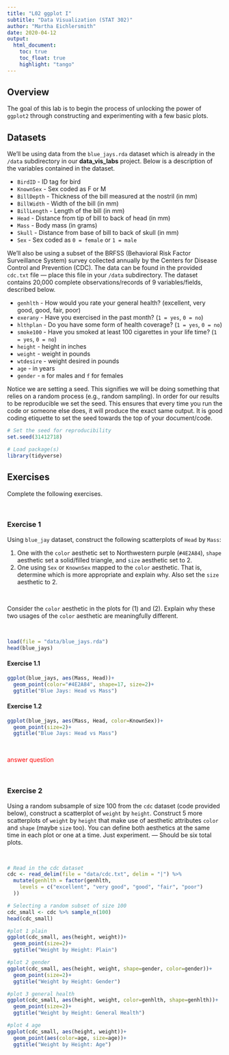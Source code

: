 ```yaml
---
title: "L02 ggplot I"
subtitle: "Data Visualization (STAT 302)"
author: "Martha Eichlersmith"
date: 2020-04-12
output:
  html_document:
    toc: true
    toc_float: true
    highlight: "tango"
---
```



## Overview

The goal of this lab is to begin the process of unlocking the power of `ggplot2` through constructing and experimenting with a few basic plots.

## Datasets

We'll be using data from the `blue_jays.rda` dataset which is already in the `/data` subdirectory in our **data_vis_labs** project. Below is a description of the variables contained in the dataset.

* `BirdID` - ID tag for bird
* `KnownSex` - Sex coded as F or M
* `BillDepth` - Thickness of the bill measured at the nostril (in mm)
* `BillWidth` - Width of the bill (in mm)
* `BillLength` - Length of the bill (in mm)
* `Head` - Distance from tip of bill to back of head (in mm)
* `Mass` - Body mass (in grams)
* `Skull` - Distance from base of bill to back of skull (in mm)
* `Sex` - Sex coded as `0 = female` or `1 = male`

We'll also be using a subset of the BRFSS (Behavioral Risk Factor Surveillance System) survey collected annually by the Centers for Disease Control and Prevention (CDC). The data can be found in the provided `cdc.txt` file --- place this file in your `/data` subdirectory. The dataset contains 20,000 complete observations/records of 9 variables/fields, described below.

* `genhlth` - How would you rate your general health? (excellent, very good, good, fair, poor)
* `exerany` - Have you exercised in the past month? (`1 = yes`, `0 = no`) 
* `hlthplan` - Do you have some form of health coverage? (`1 = yes`, `0 = no`) 
* `smoke100` - Have you smoked at least 100 cigarettes in your life time? (`1 = yes`, `0 = no`) 
* `height` -  height in inches
* `weight` - weight in pounds
* `wtdesire` - weight desired in pounds
* `age` - in years
* `gender` - `m` for males and `f` for females



Notice we are setting a seed. This signifies we will be doing something that relies on a random process (e.g., random sampling). In order for our results to be reproducible we set the seed. This ensures that every time you run the code or someone else does, it will produce the exact same output. It is good coding etiquette to set the seed towards the top of your document/code.

```r
# Set the seed for reproducibility
set.seed(31412718)
```

```r
# Load package(s)
library(tidyverse)
```

## Exercises

Complete the following exercises.

<br>

### Exercise 1

Using `blue_jay` dataset, construct the following scatterplots of `Head` by `Mass`:

1. One with the `color` aesthetic set to Northwestern purple (`#4E2A84`), `shape` aesthetic set a solid/filled triangle, and `size` aesthetic set to 2.
2. One using `Sex` or `KnownSex` mapped to the `color` aesthetic. That is, determine which is more appropriate and explain why. Also set the `size` aesthetic to 2.

<br>

Consider the `color` aesthetic in the plots for (1) and (2). Explain why these two usages of the `color` aesthetic are meaningfully different. 

<br>

```r
load(file = "data/blue_jays.rda")
head(blue_jays)
```

#### Exercise 1.1 
```r
ggplot(blue_jays, aes(Mass, Head))+
  geom_point(color="#4E2A84", shape=17, size=2)+
  ggtitle("Blue Jays: Head vs Mass")
```

#### Exercise 1.2 
```r
ggplot(blue_jays, aes(Mass, Head, color=KnownSex))+
  geom_point(size=2)+
  ggtitle("Blue Jays: Head vs Mass")
```

<br> 

<p><font color="red">answer question</font></p>

<br> 

### Exercise 2

Using a random subsample of size 100 from the `cdc` dataset (code provided below), construct a scatterplot of `weight` by `height`. Construct 5 more scatterplots of `weight` by `height` that make use of aesthetic attributes `color` and `shape` (maybe `size` too). You can define both aesthetics at the same time in each plot or one at a time. Just experiment. --- Should be six total plots.

<br>

```r
# Read in the cdc dataset
cdc <- read_delim(file = "data/cdc.txt", delim = "|") %>%
  mutate(genhlth = factor(genhlth,
    levels = c("excellent", "very good", "good", "fair", "poor")
  ))

# Selecting a random subset of size 100
cdc_small <- cdc %>% sample_n(100)
head(cdc_small)
```

```r
#plot 1 plain
ggplot(cdc_small, aes(height, weight))+
  geom_point(size=2)+
  ggtitle("Weight by Height: Plain")

#plot 2 gender
ggplot(cdc_small, aes(height, weight, shape=gender, color=gender))+
  geom_point(size=2)+
  ggtitle("Weight by Height: Gender")

#plot 3 general health
ggplot(cdc_small, aes(height, weight, color=genhlth, shape=genhlth))+
  geom_point(size=2)+
  ggtitle("Weight by Height: General Health")

#plot 4 age
ggplot(cdc_small, aes(height, weight))+
  geom_point(aes(color=age, size=age))+
  ggtitle("Weight by Height: Age")
```

